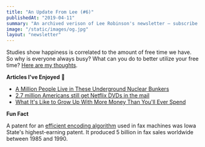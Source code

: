 ```yaml
---
title: "An Update From Lee (#6)"
publishedAt: "2019-04-11"
summary: "An archived verison of Lee Robinson's newsletter – subscribe to get early access."
image: "/static/images/og.jpg"
layout: "newsletter"
---
```


Studies show happiness is correlated to the amount of free time we have.
So why is everyone always busy? What can you do to better utilize your free time?
[Here are my thoughts](/blog/stop-wasting-your-time/).

**Articles I've Enjoyed** 📝

- [A Million People Live in These Underground Nuclear Bunkers](https://www.nationalgeographic.com/photography/proof/2017/02/atomic-rooms-beijing-china-housing/)
- [2.7 million Americans still get Netflix DVDs in the mail](https://edition.cnn.com/2019/04/04/media/netflix-dvd-subscription-mail-trnd/)
- [What It's Like to Grow Up With More Money Than You'll Ever Spend](https://www.thecut.com/2019/03/abigail-disney-has-more-money-than-shell-ever-spend.html)

**Fun Fact**

A patent for an [efficient encoding algorithm](http://www.ece.iastate.edu/profiles/david-c-nicholas/) used in fax machines
was Iowa State's highest-earning patent. It produced 5 billion in fax sales worldwide between 1985 and 1990.
